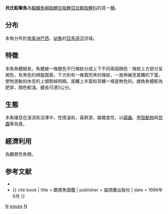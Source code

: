{{Speciesbox 
| color = pink
| taxon = Nannostomus eques
| status = NE
| status_system = IUCN3.1
| authority =  [[Steindachner|Steindachner]], 1876
| synonyms = *''Poecilobrycon auratus''<br /><small>Eigenmann, 1909</small>
*''Poecilobrycon eques''<br /><small>Steindachner, 1876</small>
}}
'''貝氏鉛筆魚'''為[[輻鰭魚綱|輻鰭魚綱]][[脂鯉目|脂鯉目]][[脂鯉亞目|脂鯉亞目]][[鱂脂鯉科|鱂脂鯉科]]的其一[[種|種]]。

==分布==
本魚分布於[[南美洲|南美洲]][[巴西|巴西]]、[[祕魯|祕魯]]的[[亞馬遜河|亞馬遜河]]流域。

==特徵==
本魚魚體細長，魚體被一條銀色平行條紋分成上下不同兩個顏色：條紋上方部分呈褐色，有黑色的棋盤圖案，下方則有一條寬而黑的條紋，一直伸展至尾鰭的下葉，使牠游動和休息的上傾勢越明顯。尾鰭上半葉和背鰭一樣是無色的。雌魚魚體較為肥厚，顏色較淺。體長可達5公分。

==生態==
本魚棲息在溪流和沼澤中，性情溫和，喜群游，屬雜食性，以[[蠕蟲|蠕蟲]]、[[甲殼動物|甲殼動物]]與[[昆蟲|昆蟲]]等為食。

==經濟利用==
為觀賞性魚類。

==参考文献==
{{refbegin}}
*{{FishBase_species|genus=Nannostomus|species=eques|year=2011|month=12}}
*{{ cite book | title = 觀賞魚圖鑑 | publisher = 貓頭鷹出版社 | date = 1996年6月 }}
{{refend}}
{{Taxonbar|from=Q1375753}}

[[Category:觀賞魚|N]]
[[Category:鉛筆魚屬|eques]]
[[Category:1876年描述的魚類|N]]